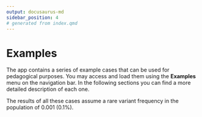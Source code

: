 ```yaml
---
output: docusaurus-md
sidebar_position: 4
# generated from index.qmd
---
```


# Examples

The app contains a series of example cases that can be used for pedagogical purposes. You may access and load them using the **Examples** menu on the navigation bar. In the following sections you can find a more detailed description of each one.

```{=mdx}
import DocCardList from '@theme/DocCardList';

<DocCardList />
```

:::callout-note
The results of all these cases assume a rare variant frequency in the population of 0.001 (0.1%).
:::